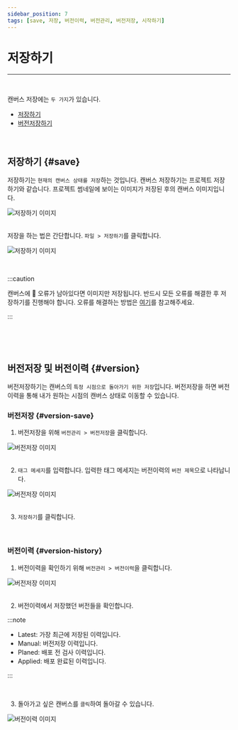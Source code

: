 ```yaml
---
sidebar_position: 7
tags: [save, 저장, 버전이력, 버전관리, 버전저장, 시작하기]
---
```



# 저장하기
<hr />
<br />

캔버스 저장에는 ```두 가지```가 있습니다.

- [저장하기](#save)
- [버전저장하기](#version)

<p>&nbsp;</p>

## 저장하기 {#save}
저장하기는 ```현재의 캔버스 상태를 저장```하는 것입니다. 캔버스 저장하기는 프로젝트 저장하기와 같습니다.
프로젝트 썸네일에 보이는 이미지가 저장된 후의 캔버스 이미지입니다.

<div className={styles.imgWrap}>
    <img src={ save05 } alt="저장하기 이미지" />
</div>

<br />

저장을 하는 법은 간단합니다. ```파일 > 저장하기```를 클릭합니다.

<div className={styles.imgWrap}>
    <img src={ save01 } alt="저장하기 이미지" />
</div>

<p>&nbsp;</p>

:::caution

캔버스에 🔴 오류가 남아있다면 이미지만 저장됩니다. 반드시 모든 오류를 해결한 후 저장하기를 진행해야 합니다. 오류를 해결하는 방법은 [여기](/docs/start/edit-canvas.mdx)를 참고해주세요.

:::

<p>&nbsp;</p>
<p>&nbsp;</p>

## 버전저장 및 버전이력 {#version}

버전저장하기는 캔버스의 ```특정 시점으로 돌아가기 위한 저장```입니다. 버전저장을 하면 버전이력을 통해 내가 원하는 시점의 캔버스 상태로 이동할 수 있습니다.


### 버전저장 {#version-save}
1. 버전저장을 위해 ```버전관리 > 버전저장```을 클릭합니다.

<div className={styles.imgWrap}>
    <img src={ save02 } alt="버전저장 이미지" />
</div>

<br />

2. ```태그 메세지```를 입력합니다. 입력한 태그 메세지는 버전이력의 ```버전 제목```으로 나타납니다.

<div className={styles.imgWrap}>
    <img src={ save03 } alt="버전저장 이미지" />
</div>

<br />

3. ```저장하기```를 클릭합니다.

<p>&nbsp;</p>

### 버전이력 {#version-history}
1. 버전이력을 확인하기 위해 ```버전관리 > 버전이력```을 클릭합니다.

<div className={styles.imgWrap}>
    <img src={ save06 } alt="버전저장 이미지" />
</div>

<br />

2. 버전이력에서 저장했던 버전들을 확인합니다.

:::note

- <highlight color="#206FD6">Latest</highlight>: 가장 최근에 저장된 이력입니다.
- <highlight color="#AD28DC">Manual</highlight>: 버전저장 이력입니다.
- <highlight color="#02CDE8">Planed</highlight>: 배포 전 검사 이력입니다.
- <highlight color="#5C4AF6">Applied</highlight>: 배포 완료된 이력입니다.

:::

<br />

3. 돌아가고 싶은 캔버스를 ```클릭```하여 돌아갈 수 있습니다.

<div className={styles.imgWrap}>
    <img src={ save04 } alt="버전이력 이미지" />
</div>


